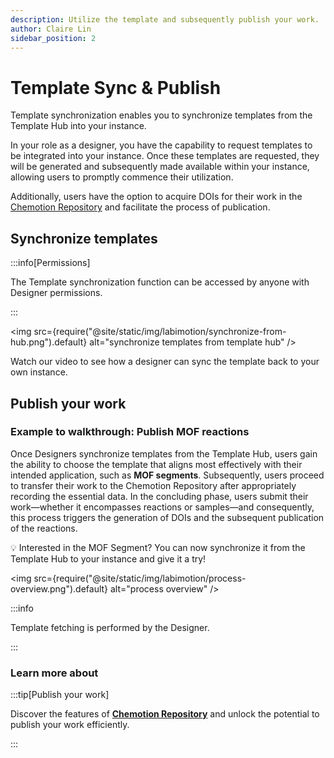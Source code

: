 ```yaml
---
description: Utilize the template and subsequently publish your work.
author: Claire Lin
sidebar_position: 2
---
```



# Template Sync & Publish

<SubTitle text="Utilize the template and subsequently publish your work." />

Template synchronization enables you to synchronize templates from the Template Hub into your instance.

In your role as a designer, you have the capability to request templates to be integrated into your instance. Once these templates are requested, they will be generated and subsequently made available within your instance, allowing users to promptly commence their utilization.

Additionally, users have the option to acquire DOIs for their work in the [Chemotion Repository](https://www.chemotion-repository.net/welcome) and facilitate the process of publication.

## Synchronize templates

:::info[Permissions]

The Template synchronization function can be accessed by anyone with Designer permissions.

:::

<img
  src={require("@site/static/img/labimotion/synchronize-from-hub.png").default}
  alt="synchronize templates from template hub"
/>
<FigCaption text="synchronize templates from template hub" />

Watch our video to see how a designer can sync the template back to your own instance.

<YouTubeFrame
  src="https://www.youtube-nocookie.com/embed/gddh2q5XYvQ"
  title="Sync Dataset from LabIMotion Hub"
/>

## Publish your work

### **Example to walkthrough: Publish MOF reactions**

Once Designers synchronize templates from the Template Hub, users gain the ability to choose the template that aligns most effectively with their intended application, such as **MOF segments**. Subsequently, users proceed to transfer their work to the Chemotion Repository after appropriately recording the essential data. In the concluding phase, users submit their work—whether it encompasses reactions or samples—and consequently, this process triggers the generation of DOIs and the subsequent publication of the reactions.

:bulb: Interested in the MOF Segment? You can now synchronize it from the Template Hub to your instance and give it a try!

<img
  src={require("@site/static/img/labimotion/process-overview.png").default}
  alt="process overview"
/>
<FigCaption text="process overview" />

:::info

Template fetching is performed by the Designer.

:::

<YouTubeFrame
  src="https://www.youtube-nocookie.com/embed/6X-JYOXG1wQ"
  title="MOF publication"
/>

### Learn more about

:::tip[Publish your work]

Discover the features of **[Chemotion Repository](../repo/)** and unlock the potential to publish your work efficiently.

:::
